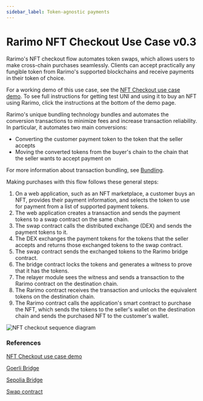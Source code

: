 ```yaml
---
sidebar_label: Token-agnostic payments
---
```


# Rarimo NFT Checkout Use Case v0.3

Rarimo's NFT checkout flow automates token swaps, which allows users to make cross-chain purchases seamlessly.
Clients can accept practically any fungible token from Rarimo's supported blockchains and receive payments in their token of choice.

For a working demo of this use case, see the [NFT Checkout use case demo](https://rarimo.gitlab.io/demo-settlement/?path=/story/demo-purchasewithanytoken--demo).
To see full instructions for getting test UNI and using it to buy an NFT using Rarimo, click the instructions at the bottom of the demo page.

Rarimo's unique bundling technology bundles and automates the conversion transactions to minimize fees and increase transaction reliability.
In particular, it automates two main conversions:

- Converting the customer payment token to the token that the seller accepts
- Moving the converted tokens from the buyer's chain to the chain that the seller wants to accept payment on

For more information about transaction bundling, see [Bundling](../bundling).

Making purchases with this flow follows these general steps:

1. On a web application, such as an NFT marketplace, a customer buys an NFT, provides their payment information, and selects the token to use for payment from a list of supported payment tokens.
1. The web application creates a transaction and sends the payment tokens to a swap contract on the same chain.
1. The swap contract calls the distributed exchange (DEX) and sends the payment tokens to it.
1. The DEX exchanges the payment tokens for the tokens that the seller accepts and returns those exchanged tokens to the swap contract.
1. The swap contract sends the exchanged tokens to the Rarimo bridge contract.
1. The bridge contract locks the tokens and generates a witness to prove that it has the tokens.
1. The relayer module sees the witness and sends a transaction to the Rarimo contract on the destination chain.
1. The Rarimo contract receives the transaction and unlocks the equivalent tokens on the destination chain.
1. The Rarimo contract calls the application's smart contract to purchase the NFT, which sends the tokens to the seller's wallet on the destination chain and sends the purchased NFT to the customer's wallet.

![NFT checkout sequence diagram](/img/nft-settlement.png)

### References

[NFT Checkout use case demo](https://rarimo.gitlab.io/demo-settlement/?path=/story/demo-purchasewithanytoken--demo)

[Goerli Bridge](https://goerli.etherscan.io/address/0x6EA0C45bAC29a2A2769ec14f4BCD959b07780106)

[Sepolia Bridge](https://sepolia.etherscan.io/address/0x300f5ee2409c999eba1bfdadb4cf5d16a45500ac)

[Swap contract](https://goerli.etherscan.io/address/0x1840Bc40c28af54dF509A7e5dfC31723E5331d4D)
